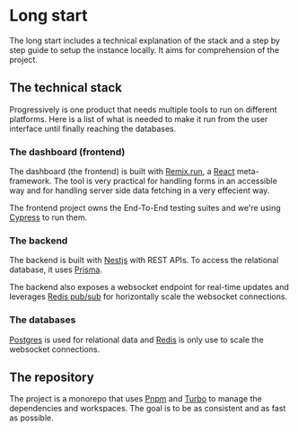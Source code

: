
# Long start

The long start includes a technical explanation of the stack and a step by step guide to setup the instance locally. It aims for comprehension of the project.

## The technical stack

Progressively is one product that needs multiple tools to run on different platforms. Here is a list of what is needed to make it run from the user interface until finally reaching the databases.

### The dashboard (frontend)

The dashboard (the frontend) is built with [Remix.run](https://remix.run/), a [React](https://react.dev/) meta-framework. The tool is very practical for handling forms in an accessible way and for handling server side data fetching in a very effecient way.

The frontend project owns the End-To-End testing suites and we're using [Cypress](https://www.cypress.io/) to run them.

### The backend

The backend is built with [Nestjs](https://nestjs.com/) with REST APIs. To access the relational database, it uses [Prisma](https://www.prisma.io/).

The backend also exposes a websocket endpoint for real-time updates and leverages [Redis pub/sub](https://redis.io/docs/manual/pubsub/) for horizontally scale the websocket connections.

### The databases

[Postgres](https://www.postgresql.org/) is used for relational data and [Redis](https://redis.io/) is only use to scale the websocket connections.

## The repository

The project is a monorepo that uses [Pnpm](https://pnpm.io/) and [Turbo](https://turbo.build/) to manage the dependencies and workspaces. The goal is to be as consistent and as fast as possible.
